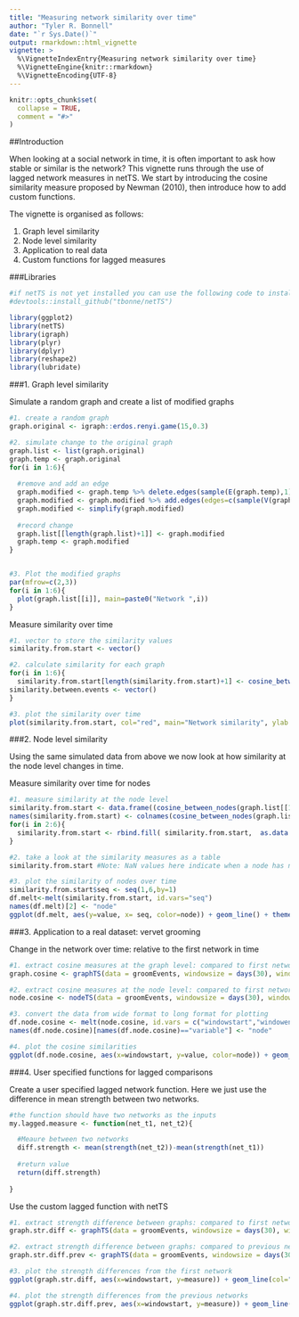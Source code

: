 ```yaml
---
title: "Measuring network similarity over time"
author: "Tyler R. Bonnell"
date: "`r Sys.Date()`"
output: rmarkdown::html_vignette
vignette: >
  %\VignetteIndexEntry{Measuring network similarity over time}
  %\VignetteEngine{knitr::rmarkdown}
  %\VignetteEncoding{UTF-8}
---
```


```r
knitr::opts_chunk$set(
  collapse = TRUE,
  comment = "#>"
)
```


##Introduction

  When looking at a social network in time, it is often important to ask how stable or similar is the network? This vignette runs through the use of lagged network measures in netTS. We start by introducing the cosine similarity measure proposed by Newman (2010), then introduce how to add custom functions.
  
The vignette is organised as follows:

1. Graph level similarity
2. Node level similarity
3. Application to real data
4. Custom functions for lagged measures

###Libraries
```r
#if netTS is not yet installed you can use the following code to install it from github:
#devtools::install_github("tbonne/netTS")

library(ggplot2)
library(netTS)
library(igraph)
library(plyr)
library(dplyr)
library(reshape2)
library(lubridate)
```


###1. Graph level similarity

Simulate a random graph and create a list of modified graphs
```r
#1. create a random graph
graph.original <- igraph::erdos.renyi.game(15,0.3)

#2. simulate change to the original graph
graph.list <- list(graph.original)
graph.temp <- graph.original
for(i in 1:6){
  
  #remove and add an edge
  graph.modified <- graph.temp %>% delete.edges(sample(E(graph.temp),1)) 
  graph.modified <- graph.modified %>% add.edges(edges=c(sample(V(graph.modified),2))) 
  graph.modified <- simplify(graph.modified)
  
  #record change
  graph.list[[length(graph.list)+1]] <- graph.modified
  graph.temp <- graph.modified
}


#3. Plot the modified graphs
par(mfrow=c(2,3))
for(i in 1:6){
  plot(graph.list[[i]], main=paste0("Network ",i))
}
```

Measure similarity over time
```r
#1. vector to store the similarity values
similarity.from.start <- vector()

#2. calculate similarity for each graph
for(i in 1:6){
  similarity.from.start[length(similarity.from.start)+1] <- cosine_between_graphs(graph.list[[1]],graph.list[[i]])
similarity.between.events <- vector()
}

#3. plot the similarity over time
plot(similarity.from.start, col="red", main="Network similarity", ylab = "Cosine similarity")
```


###2. Node level similarity

Using the same simulated data from above we now look at how similarity at the node level changes in time.


Measure similarity over time for nodes
```r
#1. measure similarity at the node level
similarity.from.start <- data.frame((cosine_between_nodes(graph.list[[1]],graph.list[[1]])))
names(similarity.from.start) <- colnames(cosine_between_nodes(graph.list[[1]],graph.list[[1]]))
for(i in 2:6){
  similarity.from.start <- rbind.fill( similarity.from.start,  as.data.frame(cosine_between_nodes(graph.list[[1]],graph.list[[i]]))  )
}

#2. take a look at the similarity measures as a table
similarity.from.start #Note: NaN values here indicate when a node has no edges in at least one graph being compared.

#3. plot the similarity of nodes over time
similarity.from.start$seq <- seq(1,6,by=1)
df.melt<-melt(similarity.from.start, id.vars="seq")
names(df.melt)[2] <- "node"
ggplot(df.melt, aes(y=value, x= seq, color=node)) + geom_line() + theme_classic()

```


###3. Application to a real dataset: vervet grooming

Change in the network over time: relative to the first network in time
```r

#1. extract cosine measures at the graph level: compared to first network
graph.cosine <- graphTS(data = groomEvents, windowsize = days(30), windowshift = days(10), lagged = TRUE,firstNet = TRUE ,measureFun= cosine_between_graphs)

#2. extract cosine measures at the node level: compared to first network
node.cosine <- nodeTS(data = groomEvents, windowsize = days(30), windowshift = days(10), lagged = TRUE, firstNet=TRUE, measureFun= cosine_between_nodes)

#3. convert the data from wide format to long format for plotting
df.node.cosine <- melt(node.cosine, id.vars = c("windowstart","windowend", "nEvents" ))
names(df.node.cosine)[names(df.node.cosine)=="variable"] <- "node"

#4. plot the cosine similarities
ggplot(df.node.cosine, aes(x=windowstart, y=value, color=node)) + geom_line() + geom_line(data=graph.cosine, aes(x=windowstart, y=measure), size=2, col="black") + labs(y="Cosine similarity", x = "Day") + theme_classic()
```


###4. User specified functions for lagged comparisons

Create a user specified lagged network function. Here we just use the difference in mean strength between two networks.
```r
#the function should have two networks as the inputs
my.lagged.measure <- function(net_t1, net_t2){

  #Meaure between two networks
  diff.strength <- mean(strength(net_t2))-mean(strength(net_t1))
  
  #return value
  return(diff.strength)
  
}
```

Use the custom lagged function with netTS
```r
#1. extract strength difference between graphs: compared to first network
graph.str.diff <- graphTS(data = groomEvents, windowsize = days(30), windowshift = days(10), lagged = TRUE,firstNet = TRUE ,measureFun= my.lagged.measure)

#2. extract strength difference between graphs: compared to previous network
graph.str.diff.prev <- graphTS(data = groomEvents, windowsize = days(30), windowshift = days(10), lagged = TRUE,firstNet = FALSE ,measureFun= my.lagged.measure)

#3. plot the strength differences from the first network
ggplot(graph.str.diff, aes(x=windowstart, y=measure)) + geom_line(col="blue") + labs(y="Strength similarity", x = "Day") + theme_classic() + geom_hline(yintercept = 0, linetype="dashed")

#4. plot the strength differences from the previous networks
ggplot(graph.str.diff.prev, aes(x=windowstart, y=measure)) + geom_line(col="blue") + labs(y="Strength similarity", x = "Day") + theme_classic() + geom_hline(yintercept = 0, linetype="dashed")

```



